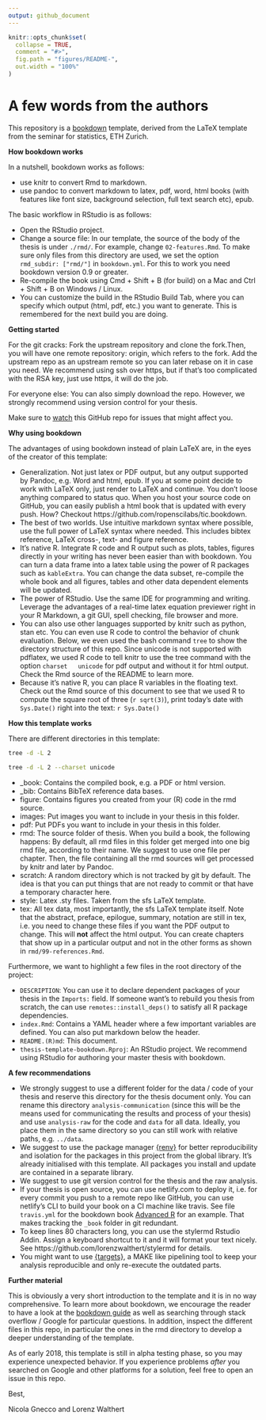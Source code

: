 ```yaml
---
output: github_document
---
```


<!-- README.md is generated from README.Rmd. Please edit that file -->

```r
knitr::opts_chunk$set(
  collapse = TRUE,
  comment = "#>",
  fig.path = "figures/README-",
  out.width = "100%"
)
```

# A few words from the authors {-}

This repository is a [bookdown](https://github.com/rstudio/bookdown) template, 
derived from the LaTeX template from the seminar for statistics, ETH Zurich.

**How bookdown works**

In a nutshell, bookdown works as follows:

* use knitr to convert Rmd to markdown.
* use pandoc to convert markdown to latex, pdf, word, html books (with features
  like font size, background selection, full text search etc), epub.

The basic workflow in RStudio is as follows:

* Open the RStudio project.
* Change a source file: In our template, the source of the body of the thesis
  is under `./rmd/`. For example, change `02-features.Rmd`. To make sure only
  files from this directory are used, we set the option `rmd_subdir: ["rmd/"]`
  in `bookdown.yml`. For this to work you need bookdown version 0.9 or greater.
* Re-compile the book using Cmd + Shift + B (for build) on a Mac and Ctrl + 
  Shift + B on Windows / Linux.
* You can customize the build in the RStudio Build Tab, where you can specify
  which output (html, pdf, etc.) you want to generate. This is remembered for the
  next build you are doing.

**Getting started**

For the git cracks: Fork the upstream repository and clone the fork.Then, you will have one remote
repository: origin, which refers to the fork. Add the upstream repo as an
upstream remote so you can later rebase on it in case you need. We recommend
using ssh over https, but if that's too complicated with the RSA key, just 
use https, it will do the job.

For everyone else: You can also simply download the repo.
However, we strongly recommend using version control for your thesis.

Make sure to [watch](https://help.github.com/en/articles/watching-and-unwatching-repositories)
this GitHub repo for issues that might affect you.

**Why using bookdown**

The advantages of using bookdown instead of plain LaTeX are, in the eyes of the
creator of this template:

* Generalization. Not just latex or PDF output, but any output supported by
  Pandoc, e.g. Word and html, epub. If you at some point decide to work with 
  LaTeX only, just render to LaTeX and continue. You don't loose anything 
  compared to status quo. When you host your source code on GitHub, you can 
  easily publish a html book that is updated with every push. How? Checkout 
  https://github.com/ropenscilabs/tic.bookdown.
* The best of two worlds. Use intuitive markdown syntax where possible, use the
  full power of LaTeX syntax where needed. This includes bibtex reference, LaTeX 
  cross-, text- and figure reference.
* It's native R. Integrate R code and R output such as plots, tables, figures
  directly in your writing has never been easier than with bookdown. You can turn
  a data frame into a latex table using the power of R packages such as
  `kableExtra`. You can change the data subset, re-compile the whole book and 
  all figures, tables and other data dependent elements will be updated.
* The power of RStudio. Use the same IDE for programming and writing. Leverage
  the advantages of a real-time latex  equation previewer right in your R
  Markdown, a git GUI, spell checking, file browser and more.
* You can also use other languages supported by knitr such as
  python, stan etc. You can even use R code to control the behavior of chunk 
  evaluation. Below, we even used the bash command `tree` to show the
  directory structure of this repo. Since unicode is not supported with pdflatex,
  we used R code to tell knitr to use the tree command with the option `charset
  unicode` for pdf output and without it for html output. Check the Rmd source 
  of the README to learn more.
* Because it's native R, you can place R variables in the floating text. Check
  out the Rmd source of this document to see that we used R to compute the square
  root of three (`r sqrt(3)`), print today's date with `Sys.Date()` right into the
  text: `r Sys.Date()`

**How this template works**

There are different directories in this template:

```bash
tree -d -L 2
```

```bash
tree -d -L 2 --charset unicode
```

* _book: Contains the compiled book, e.g. a PDF or html version.
* _bib: Contains BibTeX reference data bases.
* figure: Contains figures you created from your (R) code in the rmd source.
* images: Put images you want to include in your thesis in this folder.
* pdf: Put PDFs you want to include in your thesis in this folder.
* rmd: The source folder of thesis. When you build a book, the following
  happens: By default, all rmd files in this folder get merged into one big rmd
  file, according to their name. We suggest to use one file per chapter. Then, the
  file containing all the rmd sources will get processed by knitr and later by
  Pandoc.
* scratch: A random directory which is not tracked by git by default. The idea
  is that you can put things that are not ready to commit or that have a temporary
  character here.
* style: Latex .sty files. Taken from the sfs LaTeX template.
* tex: All tex data, most importantly, the sfs LaTeX template itself. Note that
  the abstract, preface, epilogue, summary, notation are still in tex, i.e. you
  need to change these files if you want the PDF output to change. This will
  **not** affect the html output. You can create chapters that show up in a
  particular output and not in the other forms as shown in
  `rmd/99-references.Rmd`.

Furthermore, we want to highlight a few files in the root directory of the
project:

* `DESCRIPTION`: You can use it to declare dependent packages of your thesis in
  the `Imports:` field. If someone want's to rebuild you thesis from scratch, the
  can use `remotes::install_deps()` to satisfy all R package dependencies.
* `index.Rmd`: Contains a YAML header where a few important variables are
  defined. You can also put markdown below the header.
* `README.(R)md`: This document.
* `thesis-template-bookdown.Rproj`: An RStudio project. We recommend using
  RStudio for authoring your master thesis with bookdown.

**A few recommendations**

* We strongly suggest to use a different folder for the data / code of your
  thesis and reserve this directory for the thesis document only. You can rename
  this directory `analysis-communication` (since this will be the means used for
  communicating the results and process of your thesis) and use `analysis-raw` for
  the code and `data` for all data. Ideally, you place them in the same directory
  so you can still work with relative paths, e.g. `../data`.
* We suggest to use the package manager [{renv}](https://rstudio.github.io/renv/) 
  for better reproducibility and isolation for the packages in this project from 
  the global library. It's already initialised with this template. All packages
  you install and update are contained in a separate library. 
* We suggest to use git version control for the thesis and the raw analysis.
* If your thesis is open source, you can use netlify.com to deploy it, i.e. for
  every commit you push to a remote repo like GitHub, you can use netlify's CLI to
  build your book on a CI machine like travis. See file `travis.yml` for the
  bookdown book [Advanced
  R](https://github.com/hadley/adv-r/tree/88dcb07e2b2ae634af6cdeafff2f3ea976077064)
  for an example. That makes tracking the `_book` folder in git redundant.
* To keep lines 80 characters long, you can use the stylermd Rstudio Addin. 
  Assign a keyboard shortcut to it and it will format your text nicely.
  See https://github.com/lorenzwalthert/stylermd for details. 
* You might want to use [{targets}](https://docs.ropensci.org/targets/), a MAKE 
  like pipelining tool to keep your analysis reproducible and only re-execute 
  the outdated parts.


**Further material**

This is obviously a very short introduction to the template and it is in no way
comprehensive. To learn more about bookdown, we encourage the reader to have a
look at the [bookdown guide](https://bookdown.org/yihui/bookdown/) as well as
searching through stack overflow / Google for particular questions. In addition,
inspect the different files in this repo, in particular the ones in the rmd
directory to develop a deeper understanding of the template.

As of early 2018, this template is still in alpha testing phase, so you may
experience unexpected behavior. If you experience problems 
*after* you searched on Google and other platforms for a solution, feel free to 
open an issue in this repo.


Best,

Nicola Gnecco and Lorenz Walthert

